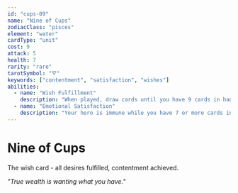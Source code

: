 ```yaml
---
id: "cups-09"
name: "Nine of Cups"
zodiacClass: "pisces"
element: "water"
cardType: "unit"
cost: 9
attack: 5
health: 7
rarity: "rare"
tarotSymbol: "🜄"
keywords: ["contentment", "satisfaction", "wishes"]
abilities:
  - name: "Wish Fulfillment"
    description: "When played, draw cards until you have 9 cards in hand"
  - name: "Emotional Satisfaction"
    description: "Your hero is immune while you have 7 or more cards in hand"
---
```


# Nine of Cups

The wish card - all desires fulfilled, contentment achieved.

*"True wealth is wanting what you have."*